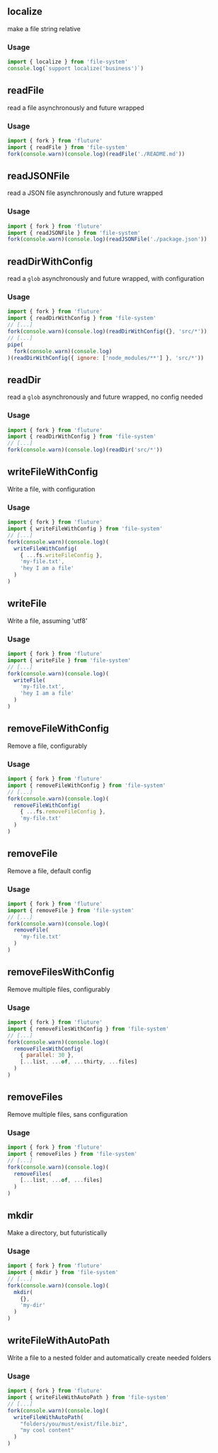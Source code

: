 ## localize
make a file string relative
### Usage
```js
import { localize } from 'file-system'
console.log(`support localize('business')`)
```
## readFile
read a file asynchronously and future wrapped
### Usage
```js
import { fork } from 'fluture'
import { readFile } from 'file-system'
fork(console.warn)(console.log)(readFile('./README.md'))
```
## readJSONFile
read a JSON file asynchronously and future wrapped
### Usage
```js
import { fork } from 'fluture'
import { readJSONFile } from 'file-system'
fork(console.warn)(console.log)(readJSONFile('./package.json'))
```
## readDirWithConfig
read a `glob` asynchronously and future wrapped, with configuration
### Usage
```js
import { fork } from 'fluture'
import { readDirWithConfig } from 'file-system'
// [...]
fork(console.warn)(console.log)(readDirWithConfig({}, 'src/*'))
// [...]
pipe(
  fork(console.warn)(console.log)
)(readDirWithConfig({ ignore: ['node_modules/**'] }, 'src/*'))
```
## readDir
read a `glob` asynchronously and future wrapped, no config needed
### Usage
```js
import { fork } from 'fluture'
import { readDirWithConfig } from 'file-system'
// [...]
fork(console.warn)(console.log)(readDir('src/*'))
```
## writeFileWithConfig
Write a file, with configuration
### Usage
```js
import { fork } from 'fluture'
import { writeFileWithConfig } from 'file-system'
// [...]
fork(console.warn)(console.log)(
  writeFileWithConfig(
    { ...fs.writeFileConfig },
    'my-file.txt',
    'hey I am a file'
  )
)
```
## writeFile
Write a file, assuming 'utf8'
### Usage
```js
import { fork } from 'fluture'
import { writeFile } from 'file-system'
// [...]
fork(console.warn)(console.log)(
  writeFile(
    'my-file.txt',
    'hey I am a file'
  )
)
```
## removeFileWithConfig
Remove a file, configurably
### Usage
```js
import { fork } from 'fluture'
import { removeFileWithConfig } from 'file-system'
// [...]
fork(console.warn)(console.log)(
  removeFileWithConfig(
    { ...fs.removeFileConfig },
    'my-file.txt'
  )
)
```
## removeFile
Remove a file, default config
### Usage
```js
import { fork } from 'fluture'
import { removeFile } from 'file-system'
// [...]
fork(console.warn)(console.log)(
  removeFile(
    'my-file.txt'
  )
)
```
## removeFilesWithConfig
Remove multiple files, configurably
### Usage
```js
import { fork } from 'fluture'
import { removeFilesWithConfig } from 'file-system'
// [...]
fork(console.warn)(console.log)(
  removeFilesWithConfig(
    { parallel: 30 },
    [...list, ...of, ...thirty, ...files]
  )
)
```
## removeFiles
Remove multiple files, sans configuration
### Usage
```js
import { fork } from 'fluture'
import { removeFiles } from 'file-system'
// [...]
fork(console.warn)(console.log)(
  removeFiles(
    [...list, ...of, ...files]
  )
)
```
## mkdir
Make a directory, but futuristically
### Usage
```js
import { fork } from 'fluture'
import { mkdir } from 'file-system'
// [...]
fork(console.warn)(console.log)(
  mkdir(
    {},
    'my-dir'
  )
)
```
## writeFileWithAutoPath
Write a file to a nested folder and automatically create needed folders
### Usage
```js
import { fork } from 'fluture'
import { writeFileWithAutoPath } from 'file-system'
// [...]
fork(console.warn)(console.log)(
  writeFileWithAutoPath(
    "folders/you/must/exist/file.biz",
    "my cool content"
  )
)
```